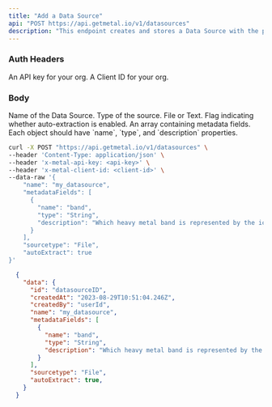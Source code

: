 ```yaml
---
title: "Add a Data Source"
api: "POST https://api.getmetal.io/v1/datasources"
description: "This endpoint creates and stores a Data Source with the provided details."
---
```


### Auth Headers

<ParamField required header="x-metal-api-key" type="string">
  An API key for your org.
</ParamField>

<ParamField required header="x-metal-client-id" type="string">
  A Client ID for your org.
</ParamField>

### Body

<ParamField body="name" type="string" placeholder="Data Source Name" required>
  Name of the Data Source.
</ParamField>


<ParamField body="sourcetype" type="string" placeholder="Source Type" required>
  Type of the source. File or Text.
</ParamField>

<ParamField body="autoExtract" type="boolean" required>
  Flag indicating whether auto-extraction is enabled.
</ParamField>

<ParamField body="metadataFields" type="array">
  An array containing metadata fields. Each object should have `name`, `type`, and `description` properties.
</ParamField>

<RequestExample>

```bash Example Request
curl -X POST "https://api.getmetal.io/v1/datasources" \
--header 'Content-Type: application/json' \
--header 'x-metal-api-key: <api-key>' \
--header 'x-metal-client-id: <client-id>' \
--data-raw '{
    "name": "my_datasource",
    "metadataFields": [
      {
        "name": "band",
        "type": "String",
        "description": "Which heavy metal band is represented by the iconic mascot Eddie?"
      }
    ],
    "sourcetype": "File",
    "autoExtract": true
}'
```
</RequestExample>

<ResponseExample>

```json Response
  {
    "data": {
      "id": "datasourceID",
      "createdAt": "2023-08-29T10:51:04.246Z",
      "createdBy": "userId",
      "name": "my_datasource",
      "metadataFields": [
        {
          "name": "band",
          "type": "String",
          "description": "Which heavy metal band is represented by the iconic mascot Eddie?"
        }
      ],
      "sourcetype": "File",
      "autoExtract": true,
    }
  }
  ```
</ResponseExample>
